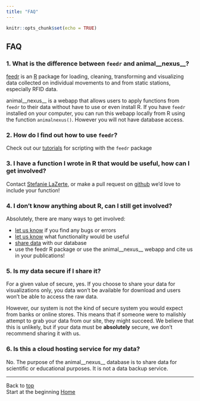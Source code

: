 ```yaml
---
title: "FAQ"
---
```


```r
knitr::opts_chunk$set(echo = TRUE)
```

## FAQ

### 1. What is the difference between `feedr` and animal__nexus__?
[feedr](http://github.com/steffilazerte/feedr) is an [R](https://cran.r-project.org/) package for loading, cleaning, transforming and visualizing data collected on individual movements to and from static stations, especially RFID data.

animal__nexus__ is a webapp that allows users to apply functions from `feedr` to their data without have to use or even install R. If you have `feedr` installed on your computer, you can run this webapp locally from R using the function `animalnexus()`. However you will not have database access.

### 2. How do I find out how to use `feedr`?
Check out our [tutorials](https://animalnexus.github.io/feedr/) for scripting with the `feedr` package

### 3. I have a function I wrote in R that would be useful, how can I get involved?
Contact [Stefanie LaZerte](mailto:slazerte@tru.ca), or make a pull request on [github](http://github.com/steffilazerte/feedr) we'd love to include your function!

### 4. I don't know anything about R, can I still get involved?
Absolutely, there are many ways to get involved:

- [let us know](mailto:slazerte@tru.ca) if you find any bugs or errors
- [let us know](mailto:slazerte@tru.ca) what functionality would be useful
- [share data](mailto:dhill@tru.ca) with our database
- use the feedr R package or use the animal__nexus__ webapp and cite us in your publications!

### 5. Is my data secure if I share it?
For a given value of secure, yes. If you choose to share your data for visualizations only, you data won't be available for download and users won't be able to access the raw data.

However, our system is not the kind of secure system you would expect from banks or online stores. This means that if someone were to malishly attempt to grab your data from our site, they might succeed. We believe that this is unlikely, but if your data must be __absolutely__ secure, we don't recommend sharing it with us.

### 6. Is this a cloud hosting service for my data?
No. The purpose of the animal__nexus__ database is to share data for scientific or educational purposes. It is not a data backup service.

-----------------------------------------
Back to [top](#top)  
Start at the beginning [Home](index.html)